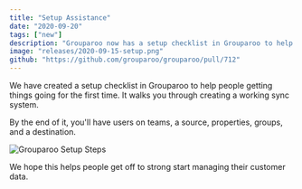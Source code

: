 ```yaml
---
title: "Setup Assistance"
date: "2020-09-20"
tags: ["new"]
description: "Grouparoo now has a setup checklist in Grouparoo to help people getting things going for the first time."
image: "releases/2020-09-15-setup.png"
github: "https://github.com/grouparoo/grouparoo/pull/712"
---
```


We have created a setup checklist in Grouparoo to help people getting things going for the first time. It walks you through creating a working sync system.

By the end of it, you'll have users on teams, a source, properties, groups, and a destination.

<Image
  maxHeight={300}
  alt="Grouparoo Setup Steps"
  src="releases/2020-09-15-setup.png"
/>

We hope this helps people get off to strong start managing their customer data.
